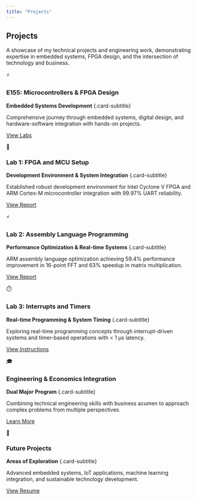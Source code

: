 ```yaml
---
title: "Projects"
---
```


::: {.section-title-container}
## Projects {.section-title}
:::

::: {.projects-intro .scroll-animate}
A showcase of my technical projects and engineering work, demonstrating expertise in embedded systems, FPGA design, and the intersection of technology and business.
:::

::: {.featured-grid}
::: {.featured-card .scroll-animate-left}
::: {.featured-card-content}
::: {.featured-icon}
⚡
:::
### E155: Microcontrollers & FPGA Design
**Embedded Systems Development** {.card-subtitle}

Comprehensive journey through embedded systems, digital design, and hardware-software integration with hands-on projects.

[View Labs](labs.qmd){.featured-link}
:::
:::

::: {.featured-card .scroll-animate-scale}
::: {.featured-card-content}
::: {.featured-icon}
🔧
:::
### Lab 1: FPGA and MCU Setup
**Development Environment & System Integration** {.card-subtitle}

Established robust development environment for Intel Cyclone V FPGA and ARM Cortex-M microcontroller integration with 99.97% UART reliability.

[View Report](LabPdfs/MicroP's Lab1 (2).pdf){.featured-link}
:::
:::

::: {.featured-card .scroll-animate-right}
::: {.featured-card-content}
::: {.featured-icon}
⚡
:::
### Lab 2: Assembly Language Programming
**Performance Optimization & Real-time Systems** {.card-subtitle}

ARM assembly language optimization achieving 59.4% performance improvement in 16-point FFT and 63% speedup in matrix multiplication.

[View Report](LabPdfs/MicroP's Lab2.pdf){.featured-link}
:::
:::

::: {.featured-card .scroll-animate-left}
::: {.featured-card-content}
::: {.featured-icon}
⏱️
:::
### Lab 3: Interrupts and Timers
**Real-time Programming & System Timing** {.card-subtitle}

Exploring real-time programming concepts through interrupt-driven systems and timer-based operations with < 1 μs latency.

[View Instructions](https://hmc-e155.github.io/lab/lab3/){.featured-link}
:::
:::

::: {.featured-card .scroll-animate-scale}
::: {.featured-card-content}
::: {.featured-icon}
🎓
:::
### Engineering & Economics Integration
**Dual Major Program** {.card-subtitle}

Combining technical engineering skills with business acumen to approach complex problems from multiple perspectives.

[Learn More](about.qmd){.featured-link}
:::
:::

::: {.featured-card .scroll-animate-right}
::: {.featured-card-content}
::: {.featured-icon}
🚀
:::
### Future Projects
**Areas of Exploration** {.card-subtitle}

Advanced embedded systems, IoT applications, machine learning integration, and sustainable technology development.

[View Resume](resume.qmd){.featured-link}
:::
:::
:::

<script src="scroll-animations.js"></script>
